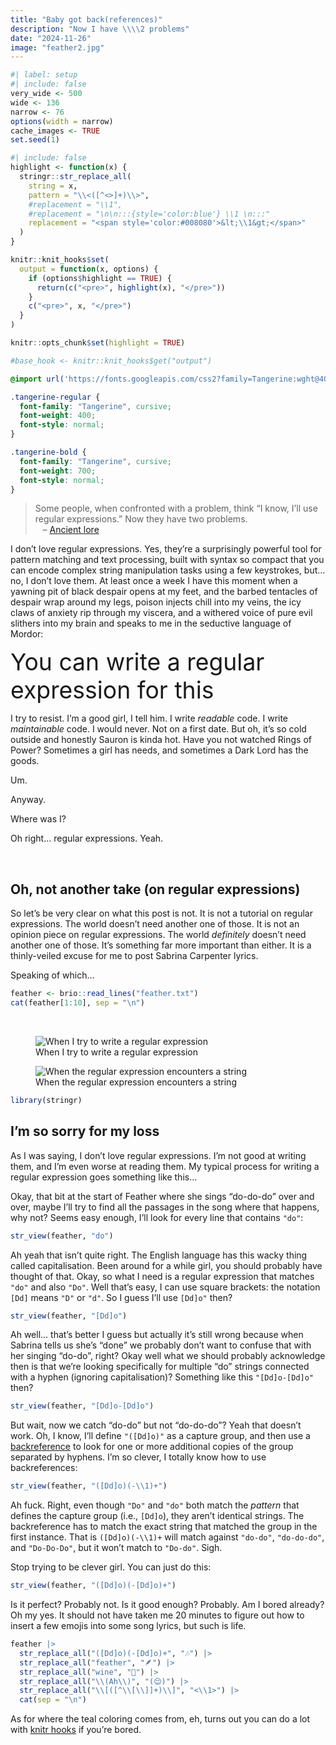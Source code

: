 ```yaml
---
title: "Baby got back(references)"
description: "Now I have \\\\2 problems"
date: "2024-11-26"
image: "feather2.jpg"
--- 
```


<!--------------- my typical setup ----------------->

```r
#| label: setup
#| include: false
very_wide <- 500
wide <- 136
narrow <- 76
options(width = narrow)
cache_images <- TRUE
set.seed(1)
```

```r
#| include: false
highlight <- function(x) {
  stringr::str_replace_all(
    string = x,
    pattern = "\\<([^<>]+)\\>", 
    #replacement = "\\1", 
    #replacement = "\n\n:::{style='color:blue'} \\1 \n:::" 
    replacement = "<span style='color:#008080'>&lt;\\1&gt;</span>"
  )
}

knitr::knit_hooks$set(
  output = function(x, options) {
    if (options$highlight == TRUE) {
      return(c("<pre>", highlight(x), "</pre>"))
    } 
    c("<pre>", x, "</pre>")
  }
)

knitr::opts_chunk$set(highlight = TRUE)

#base_hook <- knitr::knit_hooks$get("output")
```

```css
@import url('https://fonts.googleapis.com/css2?family=Tangerine:wght@400;700&display=swap');

.tangerine-regular {
  font-family: "Tangerine", cursive;
  font-weight: 400;
  font-style: normal;
}

.tangerine-bold {
  font-family: "Tangerine", cursive;
  font-weight: 700;
  font-style: normal;
}
```

<!--------------- post begins here ----------------->

> Some people, when confronted with a problem, think "I know, I'll use regular expressions." Now they have two problems. <br>
> &nbsp;&nbsp; -- [Ancient lore](https://regex.info/blog/2006-09-15/247)

I don't love regular expressions. Yes, they're a surprisingly powerful tool for pattern matching and text processing, built with syntax so compact that you can encode complex string manipulation tasks using a few keystrokes, but... no, I don't love them. At least once a week I have this moment when a yawning pit of black despair opens at my feet, and the barbed tentacles of despair wrap around my legs, poison injects chill into my veins, the icy claws of anxiety rip through my viscera, and a withered voice of pure evil slithers into my brain and speaks to me in the seductive language of Mordor:

<span class="tangerine-bold" style="font-size: 28pt">You can write a regular expression for this</span>

I try to resist. I'm a good girl, I tell him. I write *readable* code. I write *maintainable* code. I would never. Not on a first date. But oh, it's so cold outside and honestly Sauron is kinda hot. Have you not watched Rings of Power? Sometimes a girl has needs, and sometimes a Dark Lord has the goods.

Um.

Anyway.

Where was I?

Oh right... regular expressions. Yeah. 

<br>

## Oh, not another take (on regular expressions)

So let's be very clear on what this post is not. It is not a tutorial on regular expressions. The world doesn't need another one of those. It is not an opinion piece on regular expressions. The world *definitely* doesn't need another one of those. It's something far more important than either. It is a thinly-veiled excuse for me to post Sabrina Carpenter lyrics.

Speaking of which... 

```r
feather <- brio::read_lines("feather.txt")
cat(feather[1:10], sep = "\n")
```

<br> 

::: {layout-ncol=2}

![When I try to write a regular expression](feather1.jpg)

![When the regular expression encounters a string](feather2.jpg)

:::

```r
library(stringr)
```

## I'm so sorry for my loss

As I was saying, I don't love regular expressions. I'm not good at writing them, and I'm even worse at reading them. My typical process for writing a regular expression goes something like this...

Okay, that bit at the start of Feather where she sings "do-do-do" over and over, maybe I'll try to find all the passages in the song where that happens, why not? Seems easy enough, I'll look for every line that contains `"do"`:

```r
str_view(feather, "do")
```

Ah yeah that isn't quite right. The English language has this wacky thing called capitalisation. Been around for a while girl, you should probably have thought of that. Okay, so what I need is a regular expression that matches `"do"` and also `"Do"`. Well that's easy, I can use square brackets: the notation `[Dd]` means `"D"` or `"d"`. So I guess I'll use `[Dd]o"` then?

```r
str_view(feather, "[Dd]o")
```

Ah well... that's better I guess but actually it's still wrong because when Sabrina tells us she's "done" we probably don't want to confuse that with her singing "do-do", right? Okay well what we should probably acknowledge then is that we're looking specifically for multiple "do" strings connected with a hyphen (ignoring capitalisation)? Something like this `"[Dd]o-[Dd]o"` then?

```r
str_view(feather, "[Dd]o-[Dd]o")
```

But wait, now we catch "do-do" but not "do-do-do"? Yeah that doesn't work. Oh, I know, I'll define `"([Dd]o)"` as a capture group, and then use a [backreference](https://www.regular-expressions.info/refcapture.html) to look for one or more additional copies of the group separated by hyphens. I'm so clever, I totally know how to use backreferences:

```r
str_view(feather, "([Dd]o)(-\\1)+")
```

Ah fuck. Right, even though `"Do"` and `"do"` both match the *pattern* that defines the capture group (i.e., `[Dd]o`), they aren't identical strings. The backreference has to match the exact string that matched the group in the first instance. That is `([Dd]o)(-\\1)+` will match against `"do-do"`, `"do-do-do"`, and `"Do-Do-Do"`, but it won't match to `"Do-do"`. Sigh. 

Stop trying to be clever girl. You can just do this:

```r
str_view(feather, "([Dd]o)(-[Dd]o)+")
```

Is it perfect? Probably not. Is it good enough? Probably. Am I bored already? Oh my yes. It should not have taken me 20 minutes to figure out how to insert a few emojis into some song lyrics, but such is life.

```r
feather |> 
  str_replace_all("([Dd]o)(-[Dd]o)+", "🎶") |> 
  str_replace_all("feather", "🪶") |> 
  str_replace_all("wine", "🍷") |> 
  str_replace_all("\\(Ah\\)", "(😌)") |> 
  str_replace_all("\\[([^\\[\\]]+)\\]", "<\\1>") |> 
  cat(sep = "\n")
```

As for where the teal coloring comes from, eh, turns out you can do a lot with [knitr hooks](/posts/2023-12-30_knitr-hooks/) if you're bored.
